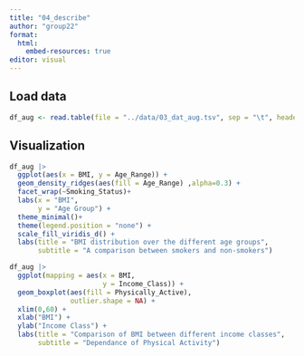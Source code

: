 ```yaml
---
title: "04_describe"
author: "group22"
format:
  html:
    embed-resources: true
editor: visual
---
```


## Load data

```r
df_aug <- read.table(file = "../data/03_dat_aug.tsv", sep = "\t", header = TRUE)
```

## Visualization

```r
df_aug |> 
  ggplot(aes(x = BMI, y = Age_Range)) +
  geom_density_ridges(aes(fill = Age_Range) ,alpha=0.3) + 
  facet_wrap(~Smoking_Status)+
  labs(x = "BMI",
       y = "Age Group") +
  theme_minimal()+
  theme(legend.position = "none") +
  scale_fill_viridis_d() +
  labs(title = "BMI distribution over the different age groups", 
       subtitle = "A comparison between smokers and non-smokers")
```

```r
df_aug |> 
  ggplot(mapping = aes(x = BMI,
                       y = Income_Class)) +
  geom_boxplot(aes(fill = Physically_Active),
               outlier.shape = NA) +
  xlim(0,60) +
  xlab("BMI") +
  ylab("Income Class") +
  labs(title = "Comparison of BMI between different income classes", 
       subtitle = "Dependance of Physical Activity")
```
